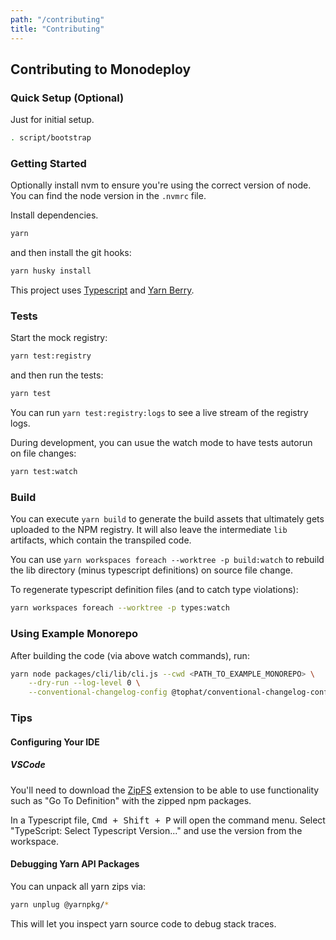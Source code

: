 ```yaml
---
path: "/contributing"
title: "Contributing"
---
```



## Contributing to Monodeploy

### Quick Setup (Optional)

Just for initial setup.

```bash
. script/bootstrap
```

### Getting Started

Optionally install nvm to ensure you're using the correct version of node. You can find the node version in the `.nvmrc` file.

Install dependencies.

```bash
yarn
```

and then install the git hooks:

```bash
yarn husky install
```

This project uses [Typescript](https://www.typescriptlang.org/) and [Yarn Berry](https://yarnpkg.com/).

### Tests

Start the mock registry:

```bash
yarn test:registry
```

and then run the tests:

```bash
yarn test
```

You can run `yarn test:registry:logs` to see a live stream of the registry logs.

During development, you can usue the watch mode to have tests autorun on file changes:

```bash
yarn test:watch
```

### Build

You can execute `yarn build` to generate the build assets that ultimately gets uploaded to the NPM registry. It will also leave the intermediate `lib` artifacts, which contain the transpiled code.

You can use `yarn workspaces foreach --worktree -p build:watch` to rebuild the lib directory (minus typescript definitions) on source file change.

To regenerate typescript definition files (and to catch type violations):

```bash
yarn workspaces foreach --worktree -p types:watch
```

### Using Example Monorepo

After building the code (via above watch commands), run:

```bash
yarn node packages/cli/lib/cli.js --cwd <PATH_TO_EXAMPLE_MONOREPO> \
    --dry-run --log-level 0 \
    --conventional-changelog-config @tophat/conventional-changelog-config
```

### Tips

#### Configuring Your IDE

##### VSCode

You'll need to download the [ZipFS](https://marketplace.visualstudio.com/items?itemName=arcanis.vscode-zipfs) extension to be able to use functionality such as "Go To Definition" with the zipped npm packages.

In a Typescript file, <kbd>Cmd + Shift + P</kbd> will open the command menu. Select "TypeScript: Select Typescript Version..." and use the version from the workspace.

#### Debugging Yarn API Packages

You can unpack all yarn zips via:

```bash
yarn unplug @yarnpkg/*
```

This will let you inspect yarn source code to debug stack traces.
